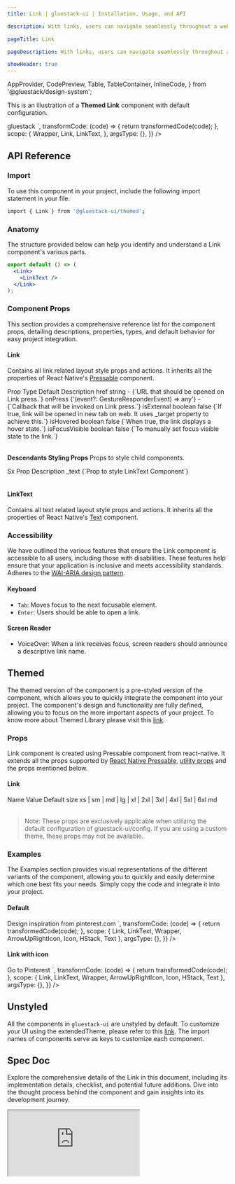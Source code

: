 ```yaml
---
title: Link | gluestack-ui | Installation, Usage, and API

description: With links, users can navigate seamlessly throughout a website. This component has a hyperlinked appearance for a user-friendly experience.

pageTitle: Link

pageDescription: With links, users can navigate seamlessly throughout a website. This component has a hyperlinked appearance for a user-friendly experience.

showHeader: true
---
```



<Meta title="ui/components/Link" />

  AppProvider,
  CodePreview,
  Table,
  TableContainer,
  InlineCode,
} from '@gluestack/design-system';


This is an illustration of a **Themed Link** component with default configuration.

<AppProvider>
  <CodePreview
    showComponentRenderer={true}
    showArgsController={false}
    metaData={{
      code: `
      <Link href="https://gluestack.io/">
        <LinkText>gluestack</LinkText>
      </Link>
      `,
      transformCode: (code) => {
        return transformedCode(code);
      },
      scope: {
        Wrapper,
        Link,
        LinkText,
      },
      argsType: {},
    }}
  />
</AppProvider>

<br />

## API Reference

### Import

To use this component in your project, include the following import statement in your file.

```bash
import { Link } from '@gluestack-ui/themed';
```

### Anatomy

The structure provided below can help you identify and understand a Link component's various parts.

```jsx
export default () => (
  <Link>
    <LinkText />
  </Link>
);
```

### Component Props

This section provides a comprehensive reference list for the component props, detailing descriptions, properties, types, and default behavior for easy project integration.

#### Link

Contains all link related layout style props and actions.
It inherits all the properties of React Native's [Pressable](https://reactnative.dev/docs/pressable) component.

<AppProvider>
  <TableContainer>
    <Table>
      <Table.THead>
        <Table.TR>
          <Table.TH>
            <Table.TText>Prop</Table.TText>
          </Table.TH>
          <Table.TH>
            <Table.TText>Type</Table.TText>
          </Table.TH>
          <Table.TH>
            <Table.TText>Default</Table.TText>
          </Table.TH>
          <Table.TH>
            <Table.TText>Description</Table.TText>
          </Table.TH>
        </Table.TR>
      </Table.THead>
      <Table.TBody>
        <Table.TR>
          <Table.TD>
            <Table.TText>
              <InlineCode>href</InlineCode>
            </Table.TText>
          </Table.TD>
          <Table.TD>
            <Table.TText>string</Table.TText>
          </Table.TD>
          <Table.TD>
            <Table.TText>-</Table.TText>
          </Table.TD>
          <Table.TD>
            <Table.TText>{`URL that should be opened on Link press.`}</Table.TText>
          </Table.TD>
        </Table.TR>
        <Table.TR>
          <Table.TD>
            <Table.TText>
              <InlineCode>onPress</InlineCode>
            </Table.TText>
          </Table.TD>
          <Table.TD>
            <Table.TText>
              {'(event?: GestureResponderEvent) => any'}
            </Table.TText>
          </Table.TD>
          <Table.TD>
            <Table.TText>-</Table.TText>
          </Table.TD>
          <Table.TD>
            <Table.TText>{`Callback that will be invoked on Link press.`}</Table.TText>
          </Table.TD>
        </Table.TR>
        <Table.TR>
          <Table.TD>
            <Table.TText>
              <InlineCode>isExternal</InlineCode>
            </Table.TText>
          </Table.TD>
          <Table.TD>
            <Table.TText>boolean</Table.TText>
          </Table.TD>
          <Table.TD>
            <Table.TText>false</Table.TText>
          </Table.TD>
          <Table.TD>
            <Table.TText>{`If true, link will be opened in new tab on web. It uses _target property to achieve this.`}</Table.TText>
          </Table.TD>
        </Table.TR>
        <Table.TR>
          <Table.TD>
            <Table.TText>
              <InlineCode>isHovered</InlineCode>
            </Table.TText>
          </Table.TD>
          <Table.TD>
            <Table.TText>boolean</Table.TText>
          </Table.TD>
          <Table.TD>
            <Table.TText>false</Table.TText>
          </Table.TD>
          <Table.TD>
            <Table.TText>{`When true, the link displays a hover state.`}</Table.TText>
          </Table.TD>
        </Table.TR>
        <Table.TR>
          <Table.TD>
            <Table.TText>
              <InlineCode>isFocusVisible</InlineCode>
            </Table.TText>
          </Table.TD>
          <Table.TD>
            <Table.TText>boolean</Table.TText>
          </Table.TD>
          <Table.TD>
            <Table.TText>false</Table.TText>
          </Table.TD>
          <Table.TD>
            <Table.TText>{`To manually set focus visible state to the link.`}</Table.TText>
          </Table.TD>
        </Table.TR>
      </Table.TBody>
    </Table>
  </TableContainer>
</AppProvider>

**Descendants Styling Props**
Props to style child components.

<AppProvider>
  <TableContainer>
    <Table>
      <Table.THead>
        <Table.TR>
          <Table.TH>
            <Table.TText>Sx Prop</Table.TText>
          </Table.TH>
          <Table.TH>
            <Table.TText>Description</Table.TText>
          </Table.TH>
        </Table.TR>
      </Table.THead>
      <Table.TBody>
        <Table.TR>
          <Table.TD>
            <Table.TText>
              <InlineCode>_text</InlineCode>
            </Table.TText>
          </Table.TD>
          <Table.TD>
            <Table.TText>{`Prop to style LinkText Component`}</Table.TText>
          </Table.TD>
        </Table.TR>
      </Table.TBody>
    </Table>
  </TableContainer>
</AppProvider>

#### LinkText

Contains all text related layout style props and actions. It inherits all the properties of React Native's [Text](https://reactnative.dev/docs/text) component.

### Accessibility

We have outlined the various features that ensure the Link component is accessible to all users, including those with disabilities. These features help ensure that your application is inclusive and meets accessibility standards. Adheres to the [WAI-ARIA design pattern](https://www.w3.org/WAI/ARIA/apg/patterns/link/).

#### Keyboard

- `Tab`: Moves focus to the next focusable element.
- `Enter`: Users should be able to open a link.

#### Screen Reader

- VoiceOver: When a link receives focus, screen readers should announce a descriptive link name.

## Themed

The themed version of the component is a pre-styled version of the component, which allows you to quickly integrate the component into your project. The component's design and functionality are fully defined, allowing you to focus on the more important aspects of your project. To know more about Themed Library please visit this [link](https://gluestack.io/ui/docs/core-concepts/themed-library).

### Props

Link component is created using Pressable component from react-native. It extends all the props supported by [React Native Pressable](https://reactnative.dev/docs/pressable#props), [utility props](/ui/docs/styling/utility-and-sx-props) and the props mentioned below.

#### Link

<AppProvider>
  <TableContainer>
    <Table>
      <Table.THead>
        <Table.TR>
          <Table.TH>
            <Table.TText>Name</Table.TText>
          </Table.TH>
          <Table.TH>
            <Table.TText>Value</Table.TText>
          </Table.TH>
          <Table.TH>
            <Table.TText>Default</Table.TText>
          </Table.TH>
        </Table.TR>
      </Table.THead>
      <Table.TBody>
        <Table.TR>
          <Table.TD>
            <Table.TText>
              <InlineCode>size</InlineCode>
            </Table.TText>
          </Table.TD>
          <Table.TD>
            <Table.TText>
              xs | sm | md | lg | xl | 2xl | 3xl | 4xl | 5xl | 6xl
            </Table.TText>
          </Table.TD>
          <Table.TD>
            <Table.TText>md</Table.TText>
          </Table.TD>
        </Table.TR>
      </Table.TBody>
    </Table>
  </TableContainer>
</AppProvider>

> Note: These props are exclusively applicable when utilizing the default configuration of gluestack-ui/config. If you are using a custom theme, these props may not be available.

### Examples

The Examples section provides visual representations of the different variants of the component, allowing you to quickly and easily determine which one best fits your needs. Simply copy the code and integrate it into your project.

#### Default

<AppProvider>
  <CodePreview
    showComponentRenderer={true}
    showArgsController={false}
    metaData={{
      code: `
          <HStack>
            <Text
              size="lg"
            >Design inspiration from </Text>
              <Link href="https://gluestack.io/" isExternal>
                <LinkText size="lg">pinterest.com</LinkText>
              </Link>
          </HStack>
`,
      transformCode: (code) => {
        return transformedCode(code);
      },
      scope: { Link, LinkText, Wrapper, ArrowUpRightIcon, Icon, HStack, Text },
      argsType: {},
    }}
  />
</AppProvider>

#### Link with icon

<AppProvider>
  <CodePreview
    showComponentRenderer={true}
    showArgsController={false}
    metaData={{
      code: `
        <HStack>
              <Text
               size="lg">Go to </Text>
              <Link href="https://gluestack.io/" isExternal>
                <HStack alignItems="center">
                <LinkText size="lg">Pinterest</LinkText>
                <Icon as={ArrowUpRightIcon} size="lg" color="$info600" mt="$0.5" $dark-color="$info300"/>
                </HStack>
              </Link>
         </HStack>
`,
      transformCode: (code) => {
        return transformedCode(code);
      },
      scope: { Link, LinkText, Wrapper, ArrowUpRightIcon, Icon, HStack, Text },
      argsType: {},
    }}
  />
</AppProvider>

## Unstyled

All the components in `gluestack-ui` are unstyled by default. To customize your UI using the extendedTheme, please refer to this [link](https://gluestack.io/ui/docs/theme-configuration/customizing-theme). The import names of components serve as keys to customize each component.

## Spec Doc

Explore the comprehensive details of the Link in this document, including its implementation details, checklist, and potential future additions. Dive into the thought process behind the component and gain insights into its development journey.

<iframe
  style={{
    borderRadius: '8px',
    border: ' 1px solid rgba(0, 0, 0, 0.1)',
    aspectRatio: 736 / 585,
  }}
  src="https://www.figma.com/embed?embed_host=share&url=https%3A%2F%2Fwww.figma.com%2Fproto%2FNcXOxqKbdnGsLQNex3H76u%2F%25C2%25A0%25F0%259F%2593%259Agluestack-UI-handbook%3Fpage-id%3D5671%253A39182%26type%3Ddesign%26node-id%3D5671-40987%26viewport%3D1063%252C162%252C0.06%26t%3DMz98WWj2BmQkXQjS-1%26scaling%3Dcontain%26starting-point-node-id%3D5671%253A40987%26mode%3Ddesign"
  allowFullScreen
/>

<!--

### Customizing the Link

We have a function called `createLink` which can be used to create a custom link component. This function takes in a configuration object which contains the styled components that you want to use for the link. You can refer [gluestack.io/style](/style/docs/getting-started/styled) on how to use styled components.

#### Usage

Default styling of all these components can be found in the `components/core/link` file. For reference, you can view the [source code](https://github.com/gluestack/gluestack-ui/blob/main/packages/themed/src/components/Link) of the styled `Link` components.

```jsx
// import the styles
import { Root } from 'components/core/link/styled-components';

// import the createLink function
import { createLink } from '@gluestack-ui/link';

// Understanding the API
const Link = createLink({
  Root,
});

// Using the link component
export default () => (
  <Link href="">
    <LinkText />
  </Link>
);
```

-->

### How to use Next.js Link

By default, Link component uses an anchor tag on web and pressable on native. If you want to use Next.js Link component on web, you have to create a new styled component for link and map it to Link component. You can also change the already present styled-component for link on the path `./components/core/link/styled-components` in your project. For web specific styling, you can create a file with `.web` extension. For example, if you want to create a custom link component, you can create a file named `Link.tsx` and `Linkweb.tsx` in the same directory. The `.web` file will be used only on web and the `Link.tsx` file will be used on native.

```jsx
import Link from 'next/link';


// Using the Next Link component
const StyledLink = styled(Link, styling, componentConfig, extendedBaseConfig);

// if some styling are direct props, you can pass them as props in the styling
props: {
  w: 100,
  h: 100,
  borderRadius: '$full',
};

// you can also /style/docs/getting-started/styled to style the component


export default () => <StyledLink />;
```
